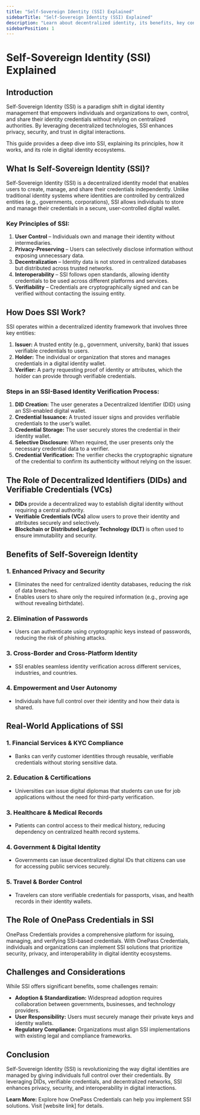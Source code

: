 ```yaml
---
title: "Self-Sovereign Identity (SSI) Explained"
sidebarTitle: "Self-Sovereign Identity (SSI) Explained"
description: "Learn about decentralized identity, its benefits, key concepts, use cases, and the future of digital identity management."
sidebarPosition: 1
---
```


# Self-Sovereign Identity (SSI) Explained

## Introduction
Self-Sovereign Identity (SSI) is a paradigm shift in digital identity management that empowers individuals and organizations to own, control, and share their identity credentials without relying on centralized authorities. By leveraging decentralized technologies, SSI enhances privacy, security, and trust in digital interactions.

This guide provides a deep dive into SSI, explaining its principles, how it works, and its role in digital identity ecosystems.

## What Is Self-Sovereign Identity (SSI)?
Self-Sovereign Identity (SSI) is a decentralized identity model that enables users to create, manage, and share their credentials independently. Unlike traditional identity systems where identities are controlled by centralized entities (e.g., governments, corporations), SSI allows individuals to store and manage their credentials in a secure, user-controlled digital wallet.

### Key Principles of SSI:
1. **User Control** – Individuals own and manage their identity without intermediaries.
2. **Privacy-Preserving** – Users can selectively disclose information without exposing unnecessary data.
3. **Decentralization** – Identity data is not stored in centralized databases but distributed across trusted networks.
4. **Interoperability** – SSI follows open standards, allowing identity credentials to be used across different platforms and services.
5. **Verifiability** – Credentials are cryptographically signed and can be verified without contacting the issuing entity.

## How Does SSI Work?
SSI operates within a decentralized identity framework that involves three key entities:

1. **Issuer:** A trusted entity (e.g., government, university, bank) that issues verifiable credentials to users.
2. **Holder:** The individual or organization that stores and manages credentials in a digital identity wallet.
3. **Verifier:** A party requesting proof of identity or attributes, which the holder can provide through verifiable credentials.

### Steps in an SSI-Based Identity Verification Process:
1. **DID Creation:** The user generates a Decentralized Identifier (DID) using an SSI-enabled digital wallet.
2. **Credential Issuance:** A trusted issuer signs and provides verifiable credentials to the user’s wallet.
3. **Credential Storage:** The user securely stores the credential in their identity wallet.
4. **Selective Disclosure:** When required, the user presents only the necessary credential data to a verifier.
5. **Credential Verification:** The verifier checks the cryptographic signature of the credential to confirm its authenticity without relying on the issuer.

## The Role of Decentralized Identifiers (DIDs) and Verifiable Credentials (VCs)
- **DIDs** provide a decentralized way to establish digital identity without requiring a central authority.
- **Verifiable Credentials (VCs)** allow users to prove their identity and attributes securely and selectively.
- **Blockchain or Distributed Ledger Technology (DLT)** is often used to ensure immutability and security.

## Benefits of Self-Sovereign Identity
### 1. **Enhanced Privacy and Security**
- Eliminates the need for centralized identity databases, reducing the risk of data breaches.
- Enables users to share only the required information (e.g., proving age without revealing birthdate).

### 2. **Elimination of Passwords**
- Users can authenticate using cryptographic keys instead of passwords, reducing the risk of phishing attacks.

### 3. **Cross-Border and Cross-Platform Identity**
- SSI enables seamless identity verification across different services, industries, and countries.

### 4. **Empowerment and User Autonomy**
- Individuals have full control over their identity and how their data is shared.

## Real-World Applications of SSI
### 1. **Financial Services & KYC Compliance**
- Banks can verify customer identities through reusable, verifiable credentials without storing sensitive data.

### 2. **Education & Certifications**
- Universities can issue digital diplomas that students can use for job applications without the need for third-party verification.

### 3. **Healthcare & Medical Records**
- Patients can control access to their medical history, reducing dependency on centralized health record systems.

### 4. **Government & Digital Identity**
- Governments can issue decentralized digital IDs that citizens can use for accessing public services securely.

### 5. **Travel & Border Control**
- Travelers can store verifiable credentials for passports, visas, and health records in their identity wallets.

## The Role of OnePass Credentials in SSI
OnePass Credentials provides a comprehensive platform for issuing, managing, and verifying SSI-based credentials. With OnePass Credentials, individuals and organizations can implement SSI solutions that prioritize security, privacy, and interoperability in digital identity ecosystems.

## Challenges and Considerations
While SSI offers significant benefits, some challenges remain:
- **Adoption & Standardization:** Widespread adoption requires collaboration between governments, businesses, and technology providers.
- **User Responsibility:** Users must securely manage their private keys and identity wallets.
- **Regulatory Compliance:** Organizations must align SSI implementations with existing legal and compliance frameworks.

## Conclusion
Self-Sovereign Identity (SSI) is revolutionizing the way digital identities are managed by giving individuals full control over their credentials. By leveraging DIDs, verifiable credentials, and decentralized networks, SSI enhances privacy, security, and interoperability in digital interactions.

**Learn More:** Explore how OnePass Credentials can help you implement SSI solutions. Visit [website link] for details.

